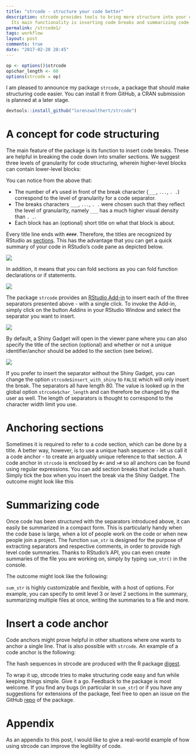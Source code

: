 ```yaml
---
title: "strcode - structure your code better"
description: strcode provides tools to bring more structure into your code. 
  Its main functionality is inserting code breaks and summarizing code.
permalink: /strcode1/
tags: workflow
layout: post
comments: true
date: "2017-02-20 20:45"
---
```

```r
op <- options()$strcode
op$char_length <- 60
options(strcode = op)
```

I am pleased to announce my package `strcode`, a package that should make structuring code easier. You can install it from GitHub, a CRAN submission is planned at a later stage.
```r
devtools::install_github("lorenzwalthert/strcode")
```

# A concept for code structuring
The main feature of the package is its function to insert code breaks. These are helpful in breaking the code down into smaller sections. We suggest three levels of granularity for code structuring, wherein higher-level blocks can contain lower-level blocks:

<script src="https://gist.GitHub.com/lorenzwalthert/94c079dfba1d09abe186993f275d67c2.js"></script>

You can notice from the above that:

* The number of `#`'s used in front of the break character (`___`, `...`, `. .`) correspond to the level of granularity for a code separator.
* The breaks characters `___`, `...`, `. .` were chosen such that they reflect the level of granularity, namely `___` has a much higher visual density than `. .`. 
* Each block has an (optional) short title on what that block is about.

Every title line ends with `####`. Therefore, the titles are recognized by RStudio as [sections](https://support.rstudio.com/hc/en-us/articles/200484568-Code-Folding-and-Sections). This has the advantage that you can get a quick summary of your code in RStudio's code pane as depicted below.

![](https://raw.githubusercontent.com/lorenzwalthert/some_raw_data/master/show_contents.png)

In addition, it means that you can fold sections as you can fold function declarations or if statements.

![](https://raw.githubusercontent.com/lorenzwalthert/some_raw_data/master/show_fold.png)

The package `strcode` provides an [RStudio Add-in](https://rstudio.github.io/rstudioaddins/) to insert each of the three separators presented above - with a single click. To invoke the Add-in, simply click on the button *Addins* in your RStudio Window and select the separator you want to insert.

![](https://raw.githubusercontent.com/lorenzwalthert/some_raw_data/master/show_insert.png)

By default, a Shiny Gadget will open in the viewer pane where you can also specify the title of the section (optional) and whether or not a unique identifier/anchor should be added to the section (see below). 


![](https://raw.githubusercontent.com/lorenzwalthert/some_raw_data/master/show_shiny.png)

If you prefer to insert the separator without the Shiny Gadget, you can change the option `strcode$insert_with_shiny` to `FALSE` which will only insert the break. The separators all have length 80. The value is looked up in the global option `strcode$char_length` and can therefore be changed by the user as well. The length of separators is thought to correspond to the character width limit you use.


# Anchoring sections
Sometimes it is required to refer to a code section, which can be done by a title. A better way, however, is to use a unique hash sequence - let us call it a code anchor - to create an arguably unique reference to that section. A code anchor in `strcode` is enclosed by `#<` and `>#` so all anchors can be found using regular expressions. You can add section breaks that include a hash. Simply tick the box when you insert the break via the Shiny Gadget. The outcome might look like this
<script src="https://gist.GitHub.com/lorenzwalthert/1a976cac9dff4e21b22797e567ecb8cc.js"></script>

# Summarizing code
Once code has been structured with the separators introduced above, it can easily be summarized in a compact form. This is particularly handy when the code base is large, when a lot of people work on the code or when new people join a project. The function `sum_str` is designed for the purpose of extracting separators and respective comments, in order to provide high level code summaries. Thanks to RStudio's API, you can even create summaries of the file you are working on, simply by typing `sum_str()` in the console.

The outcome might look like the following:

<script src="https://gist.GitHub.com/lorenzwalthert/bf2595631df1212df5e41ef61d149980.js"></script>

`sum_str` is highly customizable and flexible, with a host of options. For example, you can specify to omit level 3 or level 2 sections in the summary, summarizing multiple files at once, writing the summaries to a file and more.

# Insert a code anchor
Code anchors might prove helpful in other situations where one wants to anchor a single line. That is also possible with `strcode`. An example of a code anchor is the following:

<script src="https://gist.GitHub.com/lorenzwalthert/f28f17243753b489ebb845698227d0ec.js"></script>
The hash sequences in strcode are produced with the R package [digest](https://github.com/eddelbuettel/digest).

To wrap it up, strcode tries to make structuring code easy and fun while keeping things simple. Give it a go. Feedback to the package is most welcome. If you find any bugs (in particular in `sum_str`) or if you have any suggestions for extensions of the package, feel free to open an issue on the GitHub [repo](https://github.com/lorenzwalthert/strcode) of the package. 

# Appendix
As an appendix to this post, I would like to give a real-world example of how using strcode can improve the legibility of code. 

<script src="https://gist.github.com/lorenzwalthert/6caf863715eec10db65845768d68d055.js"></script>
